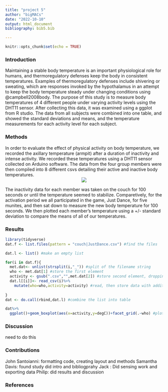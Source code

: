 ```yaml
---
title: "project 5"
author: "bigMACs"
date: "2022-10-10"
output: html_document
bibliography: bib5.bib

---
```


```r
knitr::opts_chunk$set(echo = TRUE)
```

### Introduction
Maintaining a stable body temperature is an important physiological role for humans, and thermoregulatory defenses keep the body in consistent temperatures. Examples of thermoregulatory defenses include shivering or sweating, which are responses invoked by the hypothalamus in an attempt to keep the body temperature steady under changing conditions using @campbell2008body. The purpose of this study is to measure body temperatures of 4 different people under varying activity levels using the DHT11 sensor. After collecting this data, it was examined using a ggplot from R studio. The data from all subjects were combined into one table, and showed the standard deviations and means, and the temperature measurements for each activity level for each subject. 



### Methods
In order to evaluate the effect of physical activity on body temperature, we recorded the axillary temperature (armpit) after a duration of inactivity and intense activity. We recorded these temperatures using a DHT11 sensor collected on Arduino software. The data from the four group members were then compiled into 8 different csvs detailing their active and inactive body temperatures.
<center>
![](Arduino_Uno.png)  
</center>
The inactivity data for each member was taken on the couch for 100 seconds or until the temperature seemed to stabilize. Comparetively, for the activation period we all participated in the game, Just Dance, for five munites, and then sat down to measure the new body temperature for 100 seconds. We then plotted each member's temperature using a +/- standard deviation to compare the means of all of our temperatures. 

### Results 

```r
library(tidyverse)
dat.f <- list.files(pattern = "couch|JustDance.csv") #find the files

dat.l <- list() #make an empty list

for(i in dat.f){
  met.dat<- unlist(strsplit(i,"_")) #split of the filename string
  who <- met.dat[1] #store the first element
  activity <- gsub(".csv","",met.dat[2]) #store second element, dropping CSV with gsub()
  dat.l[[i]]<- read_csv(i)%>%
    mutate(who=who,activity=activity) #read, then store data with additional columns of metada in list as position unique to i
  
}
dat <- do.call(rbind,dat.l) #combine the list into table

dat%>%
  ggplot()+geom_boxplot(aes(x=activity,y=degC))+facet_grid(.~who) #plot to see what we get
```

### Discussion 
need to do this 

### Contributions 
John Santoianni: formatting code, creating layout and methods
Samantha Davis: found study did intro and bibliogprahy
Jack : Did sensing work and exporting data
Philip: did results and discussion

### References 





